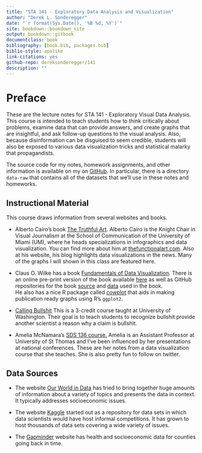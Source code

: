 ```yaml
--- 
title: "STA 141 - Exploratory Data Analysis and Visualization"
author: "Derek L. Sonderegger"
date: "`r format(Sys.Date(), '%B %d, %Y')`"
site: bookdown::bookdown_site
output: bookdown::gitbook
documentclass: book
bibliography: [book.bib, packages.bib]
biblio-style: apalike
link-citations: yes
github-repo: dereksonderegger/141
description: ""
---
```


# Preface {-}
These are the lecture notes for STA 141 - Exploratory Visual Data Analysis. This course is intended to teach students how to think critically about problems, examine data that can provide answers, and create graphs that are insightful, and ask follow-up questions to the visual analysis. Also, because disinformation can be disguised to seem credible, students will also be exposed to various data visualization tricks and statistical malarky that propagandists.

The source code for my notes, homework assignments, and other information is available on my on [GitHub](https://github.com/dereksonderegger/141). In particular, there is a directory `data-raw` that contains all of the datasets that we'll use in these notes and homeworks.

## Instructional Material
This course draws information from several websites and books.

* Alberto Cairo's book [The Truthful Art](https://www.amazon.com/dp/0321934075/ref=cm_sw_em_r_mt_dp_U_C6zxDbY6JT04F). Alberto Cairo is the Knight Chair in Visual Journalism at the School of Communication of the University of Miami (UM), where he heads specializations in infographics and data visualization. You can find more about him at [thefunctionalart.com](http://www.thefunctionalart.com). Also at his website, his blog highlights data visualizations in the news. Many of the graphs I will shown in this class are featured here. 

* Claus O. Wilke has a book 
[Fundamentals of Data Visualization](https://www.amazon.com/dp/1492031089/ref=cm_sw_em_r_mt_dp_U_DvAxDbV7NFYY6). 
There is an online pre-print version of the book available 
[here](https://serialmentor.com/dataviz/) 
as well as GitHub repositories for the book 
[source](https://github.com/clauswilke/dataviz) 
and 
[data](https://github.com/clauswilke/dviz.supp) used in the book.  
He also has a nice R package called [cowplot](https://cran.r-project.org/web/packages/cowplot/vignettes/introduction.html) that aids in making publication ready graphs using R's `ggplot2`.

* [Calling Bullshit](https://callingbullshit.org) This is a 3-credit course taught at University of Washington. Their goal is to teach students to recognize bullshit provide another scientist a reason why a claim is bullshit.

* Amelia McNamara's [SDS 136 course.](http://www.amelia.mn/sds136/index.html) Amelia is an Assistant Professor at University of St Thomas and I've been influenced by her presentations at national conferences. These are her notes from a data visualization course that she teaches. She is also pretty fun to follow on twitter.


## Data Sources

* The website [Our World in Data](https://ourworldindata.org) has tried to bring together huge amounts of information about a variety of topics and presents the data in context. It typically addresses socioeconomic issues.

* The website [Kaggle](https://www.kaggle.com) started out as a repository for data sets in which data scientists would have host informal competitions. It has grown to host thousands of data sets covering a wide variety of issues.

* The [Gapminder](https://www.gapminder.org) website has health and socioeconomic data for counties going back in time.


